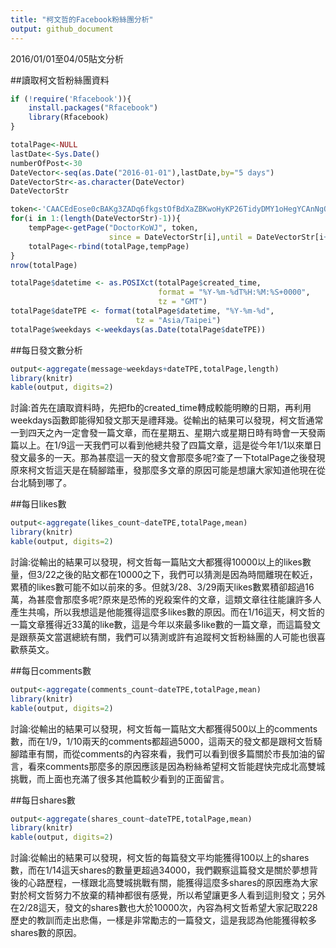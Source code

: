 ```yaml
---
title: "柯文哲的Facebook粉絲團分析"
output: github_document
---
```

2016/01/01至04/05貼文分析


##讀取柯文哲粉絲團資料
```r
if (!require('Rfacebook')){
    install.packages("Rfacebook")
    library(Rfacebook)
}

totalPage<-NULL
lastDate<-Sys.Date()
numberOfPost<-30
DateVector<-seq(as.Date("2016-01-01"),lastDate,by="5 days")
DateVectorStr<-as.character(DateVector)
DateVectorStr

token<-'CAACEdEose0cBAKg3ZADq6fkgstOfBdXaZBKwoHyKP26TidyDMY1oHegYCAnNgOxQ3voaNLTZAj73e0wMHgAZBf8fZAInwSg2DQi6jFQEVSKGzsddHAfwRzTgZAArpvqVCCiWK00v8tRVx4ZAzngKeQMwqqZCU0EeFMDZBuQZC3y7OhRMBixdvYZA36YZBuO4jt8Y8ZCXoIJk2Y3kyyAZDZD'
for(i in 1:(length(DateVectorStr)-1)){
    tempPage<-getPage("DoctorKoWJ", token,
                      since = DateVectorStr[i],until = DateVectorStr[i+1])
    totalPage<-rbind(totalPage,tempPage)
}
nrow(totalPage)

totalPage$datetime <- as.POSIXct(totalPage$created_time, 
                                 format = "%Y-%m-%dT%H:%M:%S+0000", 
                                 tz = "GMT")
totalPage$dateTPE <- format(totalPage$datetime, "%Y-%m-%d", 
                            tz = "Asia/Taipei")
totalPage$weekdays <-weekdays(as.Date(totalPage$dateTPE))
```

##每日發文數分析
```r
output<-aggregate(message~weekdays+dateTPE,totalPage,length)
library(knitr)
kable(output, digits=2)
```

討論:首先在讀取資料時，先把fb的created_time轉成較能明瞭的日期，再利用weekdays函數即能得知發文那天是禮拜幾。從輸出的結果可以發現，柯文哲通常一到四天之內一定會發一篇文章，而在星期五、星期六或星期日時有時會一天發兩篇以上。在1/9這一天我們可以看到他總共發了四篇文章，這是從今年1/1以來單日發文最多的一天。那為甚麼這一天的發文會那麼多呢?查了一下totalPage之後發現原來柯文哲這天是在騎腳踏車，發那麼多文章的原因可能是想讓大家知道他現在從台北騎到哪了。

##每日likes數
```r
output<-aggregate(likes_count~dateTPE,totalPage,mean)
library(knitr)
kable(output, digits=2)
```

討論:從輸出的結果可以發現，柯文哲每一篇貼文大都獲得10000以上的likes數量，但3/22之後的貼文都在10000之下，我們可以猜測是因為時間離現在較近，累積的likes數可能不如以前來的多。但就3/28、3/29兩天likes數累積卻超過16萬，為甚麼會那麼多呢?原來是恐怖的兇殺案件的文章，這類文章往往能讓許多人產生共鳴，所以我想這是他能獲得這麼多likes數的原因。而在1/16這天，柯文哲的一篇文章獲得近33萬的like數，這是今年以來最多like數的一篇文章，而這篇發文是跟蔡英文當選總統有關，我們可以猜測或許有追蹤柯文哲粉絲團的人可能也很喜歡蔡英文。

##每日comments數
```r
output<-aggregate(comments_count~dateTPE,totalPage,mean)
library(knitr)
kable(output, digits=2)
```

討論:從輸出的結果可以發現，柯文哲每一篇貼文大都獲得500以上的comments數，而在1/9，1/10兩天的comments都超過5000，這兩天的發文都是跟柯文哲騎腳踏車有關，而從comments的內容來看，我們可以看到很多篇關於市長加油的留言，看來comments那麼多的原因應該是因為粉絲希望柯文哲能趕快完成北高雙城挑戰，而上面也充滿了很多其他篇較少看到的正面留言。

##每日shares數
```r
output<-aggregate(shares_count~dateTPE,totalPage,mean)
library(knitr)
kable(output, digits=2)
```

討論:從輸出的結果可以發現，柯文哲的每篇發文平均能獲得100以上的shares數，而在1/14這天shares的數量更超過34000，我們觀察這篇發文是關於夢想背後的心路歷程，一樣跟北高雙城挑戰有關，能獲得這麼多shares的原因應為大家對於柯文哲努力不放棄的精神都很有感覺，所以希望讓更多人看到這則發文；另外在2/28這天，發文的shares數也大於10000次，內容為柯文哲希望大家記取228歷史的教訓而走出悲傷，一樣是非常勵志的一篇發文，這是我認為他能獲得較多shares數的原因。